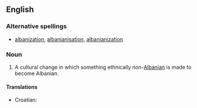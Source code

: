 ==English==
{{wikipedia}}

===Alternative spellings===
* [[albanization]], [[albanianisation]], [[albanianization]]

===Noun===
{{en-noun|-}}

# {{pejorative}} A cultural change in which something ethnically non-[[Albanian]] is made to become Albanian.

====Translations====
{{trans-top|cultural change}}
*Croatian: {{t-|hr|albanizacija|f}}
{{trans-mid}}
{{trans-bottom}}